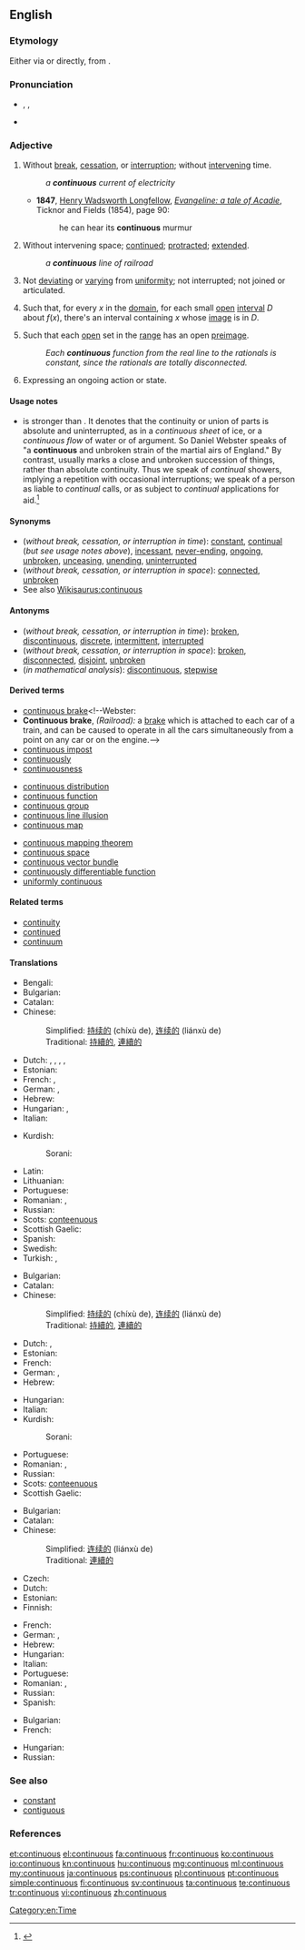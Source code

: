 ==English==
{{wikipedia|Continuity|lang=en}}

===Etymology===
Either via {{etyl|fr}} or directly, from {{etyl|la|en}} {{term|lang=la|continuus}}.

===Pronunciation===
* {{enPR|kən-tĭnʹyo͞o-əs}}, {{IPA|/kənˈtɪnjuəs/}}, {{X-SAMPA|/k@n"tInju@s/}}
* {{audio|en-us-continuous.ogg|Audio (US)}}

===Adjective===
{{en-adj|-}}

# Without [[break]], [[cessation]], or [[interruption]]; without [[intervene|intervening]] time.
#: ''a '''continuous''' current of electricity''
#* '''1847''', [[w:Henry Wadsworth Longfellow|Henry Wadsworth Longfellow]], [[s:Evangeline:_A_Tale_of_Acadie|''Evangeline: a tale of Acadie'']], Ticknor and Fields (1854), page 90:
#*: he can hear its '''continuous''' murmur
# Without intervening space; [[continue]]d; [[protract]]ed; [[extend]]ed.
#: ''a '''continuous''' line of railroad''
# {{botany}} Not [[deviate|deviating]] or [[vary]]ing from [[uniformity]]; not interrupted; not joined or articulated.
# {{analysis|of a [[function]]}} Such that, for every <math>x</math> in the [[domain]], for each small [[open]] [[interval]] <math>D</math> about <math>f(x)</math>, there's an interval containing <math>x</math> whose [[image]] is in <math>D</math>.
# {{mathematics|more generally|of a function}} Such that each [[open]] set in the [[range]] has an open [[preimage]].
#: ''Each '''continuous''' function from the real line to the rationals is constant, since the rationals are totally disconnected.''
# {{grammar}} Expressing an ongoing action or state.

====Usage notes====
* {{term||Continuous|lang=en}} is stronger than {{term|continual|lang=en}}. It denotes that the continuity or union of parts is absolute and uninterrupted, as in a ''continuous sheet'' of ice, or a ''continuous flow'' of water or of argument. So Daniel Webster speaks of "a '''continuous''' and unbroken strain of the martial airs of England." By contrast, {{term|continual|lang=en}} usually marks a close and unbroken succession of things, rather than absolute continuity. Thus we speak of ''continual'' showers, implying a repetition with occasional interruptions; we speak of a person as liable to ''continual'' calls, or as subject to ''continual'' applications for aid.<ref>{{R:Brians 2008|continual|continual/continuous}}</ref>

====Synonyms====
* (''without break, cessation, or interruption in time''): [[constant]], [[continual]] (''but see usage notes above''), [[incessant]], [[never-ending]], [[ongoing]], [[unbroken]], [[unceasing]], [[unending]], [[uninterrupted]]
* (''without break, cessation, or interruption in space''): [[connected]], [[unbroken]]
* See also [[Wikisaurus:continuous]]

====Antonyms====
* (''without break, cessation, or interruption in time''): [[broken]], [[discontinuous]], [[discrete]], [[intermittent]], [[interrupted]]
* (''without break, cessation, or interruption in space''): [[broken]], [[disconnected]], [[disjoint]], [[unbroken]]
* (''in mathematical analysis''): [[discontinuous]], [[stepwise]]
<!--where does this one, from Webster, belong? [[batch]]-->

====Derived terms====
* [[continuous brake]]<!--Webster:
* '''Continuous brake''', ''(Railroad):'' a [[brake]] which is attached to each car of a train, and can be caused to operate in all the cars simultaneously from a point on any car or on the engine.-->
* [[continuous impost]]<!--Webster: *'''Continuous impost'''. See [[Impost]].-->
* [[continuously]]
* [[continuousness]]

{{rel-top|in mathematics}} <!-- from the index of MathWorld -->
* [[continuous distribution]]
* [[continuous function]]
* [[continuous group]]
* [[continuous line illusion]]
* [[continuous map]]
{{rel-mid}}
* [[continuous mapping theorem]]
* [[continuous space]]
* [[continuous vector bundle]]
* [[continuously differentiable function]]
* [[uniformly continuous]]
{{rel-bottom}}

====Related terms====
* [[continuity]]
* [[continued]]
* [[continuum]]

====Translations====
{{trans-top|without break, cessation, or interruption in time}}
* Bengali: {{t-|bn|অনবচ্ছিন্ন|sc=Beng}}
* Bulgarian: {{t+|bg|непрекъснат}}
* Catalan: {{t-|ca|continu}}
* Chinese: {{attention|zh}}
*: Simplified: [[持续的]] (chíxù de), [[连续的]] (liánxù de)
*: Traditional: [[持續的]], [[連續的]]
* Dutch: {{t+|nl|continu}}, {{t+|nl|voortdurend}}, {{t-|nl|ononderbroken}}, {{t+|nl|aanhoudend}}, {{t-|nl|onophoudelijk}}
* Estonian: {{t-|et|pidev}}
* French: {{t+|fr|continu}}, {{t+|fr|continuel}}
* German: {{t+|de|kontinuierlich}}, {{t+|de|stetig}}
* Hebrew: {{t+|he|רציף|tr=ratsíf}}
* Hungarian: {{t+|hu|folytonos}}, {{t+|hu|folyamatos}}
* Italian: {{t+|it|continuo}}
{{trans-mid}}
* Kurdish:
*: Sorani: {{t|ku|به‌رده‌وام|tr=berdewam|sc=ku-Arab}}
* Latin: {{t-|la|continuus}}
* Lithuanian: {{t-|lt|tolydinis}}
* Portuguese: {{t+|pt|contínuo}}
* Romanian: {{t+|ro|continuu|m|n}}, {{t-|ro|neîntrerupt|m|n}}
* Russian: {{t+|ru|непрерывный|tr=njeprjerývnyj}}
* Scots: [[conteenuous]]
* Scottish Gaelic: {{t-|gd|sìor}}
* Spanish: {{t+|es|continuo}}
* Swedish: {{t+|sv|kontinuerlig}}
* Turkish: {{t+|tr|sürekli}},  {{t+|tr|devamlı}}
{{trans-bottom}}

{{trans-top|without break, cessation, or interruption in space}}
* Bulgarian: {{t+|bg|непрекъснат}}
* Catalan: {{t-|ca|continu}}
* Chinese: {{attention|zh}}
*: Simplified: [[持续的]] (chíxù de), [[连续的]] (liánxù de)
*: Traditional: [[持續的]], [[連續的]]
* Dutch: {{t+|nl|continu}}, {{t-|nl|ononderbroken}}
* Estonian: {{t-|et|pidev}}
* French: {{t+|fr|continu}}
* German: {{t+|de|kontinuierlich}}, {{t+|de|stetig}}
* Hebrew: {{t+|he|רציף|tr=ratsíf}}
{{trans-mid}}
* Hungarian: {{t+|hu|folyamatos}}
* Italian: {{t+|it|continuo}}
* Kurdish:
*: Sorani: {{t|ku|به‌رده‌وام|tr=berdewam|sc=ku-Arab}}
* Portuguese: {{t+|pt|contínuo}}
* Romanian: {{t+|ro|continuu|m|n}}, {{t-|ro|neîntrerupt|m|n}}
* Russian: {{t+|ru|непрерывный|tr=neprerývnyj}}
* Scots: [[conteenuous]]
* Scottish Gaelic: {{t-|gd|sìor}}
{{trans-bottom}}

{{trans-top|in botany}}
{{trans-mid}}
{{trans-bottom}}

{{trans-top|in mathematical analysis}}
* Bulgarian: {{t+|bg|непрекъснат}}
* Catalan: {{t-|ca|continu}}
* Chinese: {{attention|zh}}
*: Simplified: [[连续的]] (liánxù de)
*: Traditional: [[連續的]]
* Czech: {{t-|cs|spojitý|m}}
* Dutch: {{t+|nl|continu}}
* Estonian: {{t-|et|pidev}}
* Finnish: {{t+|fi|jatkuva}}
{{trans-mid}}
* French: {{t+|fr|continu}}
* German: {{t+|de|kontinuierlich}}, {{t+|de|stetig}}
* Hebrew: {{t+|he|רציף|tr=ratsíf}}
* Hungarian: {{t+|hu|folytonos}}
* Italian: {{t+|it|continuo}}
* Portuguese: {{t+|pt|contínuo}}
* Romanian: {{t+|ro|continuu|m|n}}, {{t-|ro|neîntrerupt|m|n}}
* Russian: {{t+|ru|непрерывный|tr=neprerývnyj}}
* Spanish: {{t+|es|continuo}}
{{trans-bottom}}

{{trans-top|in grammar}}
* Bulgarian: {{t+|bg|продължителен|tr=prodălžitelen}}
* French: {{t+|fr|continu}}
{{trans-mid}}
* Hungarian: {{t+|hu|folyamatos}}
* Russian: {{t+|ru|длительный|tr=dlitel'nýj}}
{{trans-bottom}}

===See also===
* [[constant]]
* [[contiguous]]

===References===
<references />

[[Category:en:Time]]

[[et:continuous]]
[[el:continuous]]
[[fa:continuous]]
[[fr:continuous]]
[[ko:continuous]]
[[io:continuous]]
[[kn:continuous]]
[[hu:continuous]]
[[mg:continuous]]
[[ml:continuous]]
[[my:continuous]]
[[ja:continuous]]
[[ps:continuous]]
[[pl:continuous]]
[[pt:continuous]]
[[simple:continuous]]
[[fi:continuous]]
[[sv:continuous]]
[[ta:continuous]]
[[te:continuous]]
[[tr:continuous]]
[[vi:continuous]]
[[zh:continuous]]